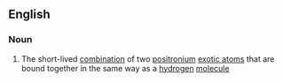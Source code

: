 ==English==
{{wikipedia}}
===Noun===
{{en-noun}}

# {{context|physics|lang=en}} The short-lived [[combination]] of two [[positronium]] [[exotic atom]]s that are bound together in the same way as a [[hydrogen]] [[molecule]]